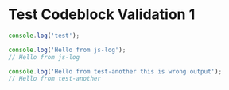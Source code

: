 # Test Codeblock Validation 1

```ts
console.log('test');
```

```js validationId="js-log" outputLines={2}
console.log('Hello from js-log');
// Hello from js-log
```

```js validationId="test-another" outputLines={2}
console.log('Hello from test-another this is wrong output');
// Hello from test-another
```
